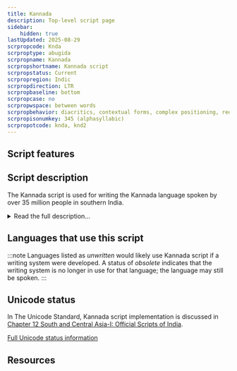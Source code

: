 ```yaml
---
title: Kannada
description: Top-level script page
sidebar:
    hidden: true
lastUpdated: 2025-08-29
scrpropcode: Knda
scrproptype: abugida
scrpropname: Kannada
scrpropshortname: Kannada script
scrpropstatus: Current
scrpropregion: Indic
scrpropdirection: LTR
scrpropbaseline: bottom
scrpropcase: no
scrpropwspace: between words
scrpropbehavior: diacritics, contextual forms, complex positioning, required ligatures
scrpropisonumkey: 345 (alphasyllabic)
scrpropotcode: knda, knd2
---
```



## Script features

<ScriptInfo />

## Script description

The Kannada script is used for writing the Kannada language spoken by over 35 million people in southern India.

<details>
<summary>Read the full description...</summary>It is also used for writing Konkani, a South Indian language with over 3 million speakers, Tulu, with almost 2 million speakers, and a number of south Indian minority languages including Badaga, Kudiya and Paniya. The script is closely related to Telugu writing; both languages were written using the Old Kanarese script until the 1500s when it diverged into two distinct varieties. The script was standardized in the 19th century under the influence of Christian mission organizations, who established printing presses for printing books in the Kannada language.

Kannada letters are rounded in shape, typical of South Indian scripts. They are generally written with a headstroke running along the top, although this headstroke is not continuous throughout words as it is in Devanagari writing. The headstroke is omitted from letters followed by a long _a_, or a long or short _i_. There are forty-nine basic letters in the Kannada inventory. Of these, thirty-four are consonants, thirteen are vowels and two (_anusvara_ and _visarga_) are non-alphabetic symbols which will be described later.

The thirteen vowel letters are only used for writing vowels at the start of words. Vowels which follow a consonant are written using a different set of symbols. Each of the thirty-four consonant letters (called _aksaras_) represents a syllable containing the inherent vowel 'a'. Fourteen diacritic symbols can be used for changing this vowel; to represent the syllable [ku] for example, the letter _ka_ is written with the _u_ diacritic below it. Vowel diacritics can be written above, below or to the right of the aksara. To write a syllable-final consonant, that is, one which is not followed by a vowel, a _virama_ symbol is written above the letter to silence the inherent vowel.

The two additional symbols mentioned previously are only written after vowels. The first is _anusvara_, a circle which is often used to represent a nasal consonant pronounced at the same place in the oral cavity as the following consonant, as in the word [ʌŋgə] 'limb of the body', which is written with _anusvara_ following the [ʌ]. Where there is not following consonant, _anusvara_ represents a final [m], as in the word [lʌga:m] 'bridle', which is written with _anusvara_ following the [a:]. The second symbol is _visarga_, two small circles stacked in the manner of the dots in a Latin colon. This symbol is transcribed as ḥ and normally represents a post-vocalic [ha], as in the word 'again', written _punaḥ_ and pronounced [punəha].

<span style='color: red'>_Missing image: KannadaSigns.png_</span>

The Kannada script employs a large number of ligatures, also called _conjuncts_, for writing consonant clusters. These are formed by reducing all but the first consonant in the cluster to an altered form and joining it below or to the right of the first consonant. A written syllable does not necessarily correspond to a phonological syllable where consonant clusters are concerned, for example the spoken word _rakta_ 'blood' would be syllabified _rak_+_ta_ but is written with the letters _ra_+_kta_.

<span style='color: red'>_Missing image: Kannadarakta.png_</span>

There is a set of digits from 0-9 for writing numbers in the Kannada script.
</details>

## Languages that use this script

:::note
Languages listed as _unwritten_ would likely use Kannada script if a writing system were developed. A status of _obsolete_ indicates that the writing system is no longer in use for that language; the language may still be spoken.
:::

<WsList script='Knda' wsMax='5' />

## Unicode status

In The Unicode Standard, Kannada script implementation is discussed in [Chapter 12 South and Central Asia-I: Official Scripts of India](http://www.unicode.org/versions/latest/ch12.pdf).


[Full Unicode status information](/scrlang/unicode/knda-unicode)

## Resources

<ScriptResources detailSummary='seemore' />

